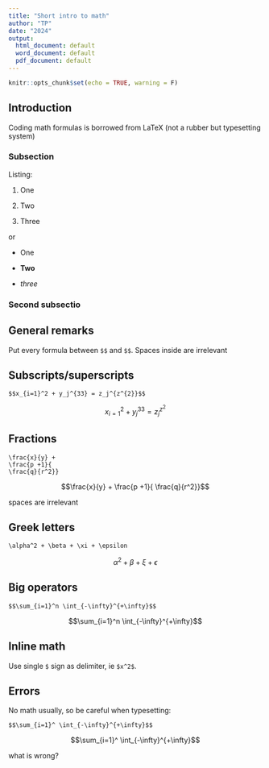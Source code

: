 ```yaml
---
title: "Short intro to math"
author: "TP"
date: "2024"
output:
  html_document: default
  word_document: default
  pdf_document: default
---
```


```r
knitr::opts_chunk$set(echo = TRUE, warning = F)
```

## Introduction

Coding math formulas is borrowed from LaTeX (not a rubber but
typesetting system)

### Subsection 
 
 Listing:
 
1. One

2. Two

3. Three

or

* One

* **Two**

* *three*
 
### Second subsectio
 

## General remarks

Put every formula between `$$` and `$$`. Spaces inside are irrelevant


## Subscripts/superscripts

```
$$x_{i=1}^2 + y_j^{33} = z_j^{z^{2}}$$
```

$$x_{i=1}^2 + y_j^{33} = z_j^{z^{2}}$$

## Fractions

```
\frac{x}{y} + 
\frac{p +1}{      
\frac{q}{r^2}}
```

$$\frac{x}{y} + \frac{p +1}{  \frac{q}{r^2}}$$

spaces are irrelevant


## Greek letters

```
\alpha^2 + \beta + \xi + \epsilon
```

$$ \alpha^2 + \beta + \xi + \epsilon$$


## Big operators

```
$$\sum_{i=1}^n \int_{-\infty}^{+\infty}$$
```

$$\sum_{i=1}^n \int_{-\infty}^{+\infty}$$

## Inline math 

Use single `$` sign as delimiter, ie `$x^2$`.

## Errors

No math usually, so be careful when typesetting:

```
$$\sum_{i=1}^ \int_{-\infty}^{+\infty}$$
```

$$\sum_{i=1}^ \int_{-\infty}^{+\infty}$$

what is wrong?